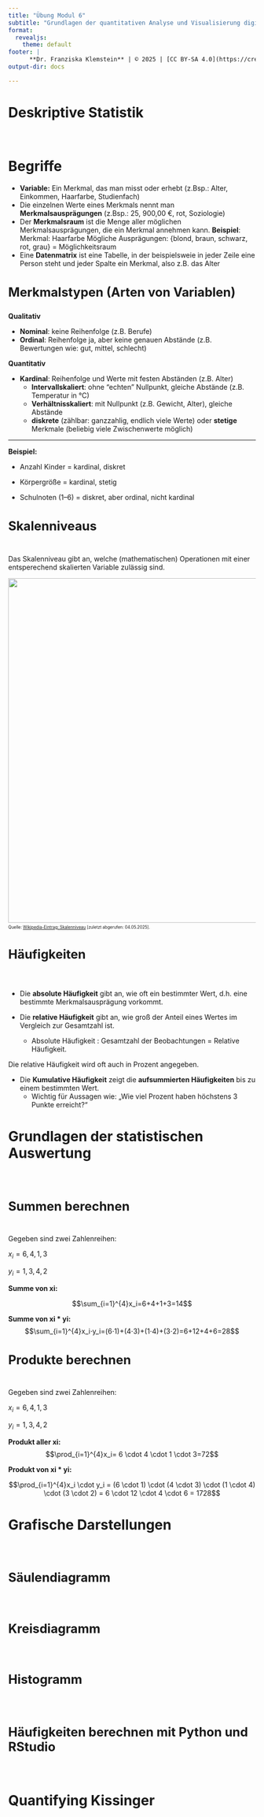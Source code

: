 ```yaml
---
title: "Übung Modul 6"
subtitle: "Grundlagen der quantitativen Analyse und Visualisierung digitaler Information <br></br> 07. Mai 2025"
format: 
  revealjs:
    theme: default
footer: |
      **Dr. Franziska Klemstein** | © 2025 | [CC BY-SA 4.0](https://creativecommons.org/licenses/by-sa/4.0/)
output-dir: docs

---
```

# {.smaller}
<h1 style="font-size:2.0em">Deskriptive Statistik</h1>
<br>


# {.smaller} 
<h1 style="font-size:2.0em">Begriffe</h1>

* **Variable:** Ein Merkmal, das man misst oder erhebt (z.Bsp.: Alter, Einkommen, Haarfarbe, Studienfach)
* Die einzelnen Werte eines Merkmals nennt man **Merkmalsausprägungen** (z.Bsp.: 25, 900,00 €, rot, Soziologie)
* Der **Merkmalsraum** ist die Menge aller möglichen Merkmalsausprägungen, die ein Merkmal annehmen kann.
  **Beispiel**: 
  Merkmal: Haarfarbe
  Mögliche Ausprägungen: {blond, braun, schwarz, rot, grau} = Möglichkeitsraum
* Eine **Datenmatrix** ist eine Tabelle, in der beispielsweie in jeder Zeile eine Person steht und jeder Spalte ein Merkmal, also z.B. das Alter

## {.smaller}
<h3 style="font-size:1.8em">Merkmalstypen (Arten von Variablen)</h3>

**Qualitativ**<br>

* **Nominal**: keine Reihenfolge (z.B. Berufe)
* **Ordinal**: Reihenfolge ja, aber keine genauen Abstände (z.B. Bewertungen wie: gut, mittel, schlecht)

**Quantitativ**<br>

* **Kardinal**: Reihenfolge und Werte mit festen Abständen (z.B. Alter)
    * **Intervallskaliert**: ohne "echten" Nullpunkt, gleiche Abstände (z.B. Temperatur in °C)
    * **Verhältnisskaliert**: mit Nullpunkt (z.B. Gewicht, Alter), gleiche Abstände
    * **diskrete** (zählbar: ganzzahlig, endlich viele Werte) oder **stetige** Merkmale (beliebig viele Zwischenwerte möglich)<br>

---

**Beispiel:**<br>

::: {.fragment}
* Anzahl Kinder<span class="fragment"> = kardinal, diskret</span>
:::

::: {.fragment}
* Körpergröße<span class="fragment"> = kardinal, stetig</span>
:::

::: {.fragment}
* Schulnoten (1–6)<span class="fragment"> = diskret, aber ordinal, nicht kardinal</span>
:::

## {.smaller}
<h3 style="font-size:1.8em">Skalenniveaus</h3>
<br>
Das Skalenniveau gibt an, welche (mathematischen) Operationen mit einer entsperechend skalierten Variable zulässig sind.

<img src="/img/Skalenniveau.png" width="700">
<p style="font-size: 0.6em; margin-top: 0.5em;">
  Quelle: <a href="https://de.wikipedia.org/wiki/Skalenniveau">Wikipedia-Eintrag: Skalenniveau</a> [zuletzt abgerufen: 04.05.2025].
</p>

## {.smaller}
<h3 style="font-size:1.8em">Häufigkeiten</h3>
<br>

* Die **absolute Häufigkeit** gibt an, wie oft ein bestimmter Wert, d.h. eine bestimmte Merkmalsausprägung vorkommt.

* Die **relative Häufigkeit** gibt an, wie groß der Anteil eines Wertes im Vergleich zur Gesamtzahl ist.
    * Absolute Häufigkeit : Gesamtzahl der Beobachtungen = Relative Häufigkeit.

Die relative Häufigkeit wird oft auch in Prozent angegeben.

* Die **Kumulative Häufigkeit** zeigt die **aufsummierten Häufigkeiten** bis zu einem bestimmten Wert.
    * Wichtig für Aussagen wie: „Wie viel Prozent haben höchstens 3 Punkte erreicht?“


# {.smaller}
<h2 style="font-size:2.0em">Grundlagen der statistischen Auswertung</h2>
<br>

## {.smaller}
<h3 style="font-size:1.8em">Summen berechnen</h3>
<br>
Gegeben sind zwei Zahlenreihen:

$x_i = 6, 4, 1, 3$

$y_i = 1, 3, 4, 2$

**Summe von xi:**

$$\sum_{i=1}^{4}x_i=6+4+1+3=14$$

**Summe von xi * yi:**
$$\sum_{i=1}^{4}x_i⋅y_i=(6⋅1)+(4⋅3)+(1⋅4)+(3⋅2)=6+12+4+6=28$$

## {.smaller}
<h3 style="font-size:1.8em">Produkte berechnen</h3>
<br>
Gegeben sind zwei Zahlenreihen:

$x_i = 6, 4, 1, 3$

$y_i = 1, 3, 4, 2$

**Produkt aller xi:**
$$\prod_{i=1}^{4}x_i= 6 \cdot 4 \cdot 1 \cdot 3=72$$


**Produkt von xi * yi:**

$$\prod_{i=1}^{4}x_i \cdot y_i = (6 \cdot 1) \cdot (4 \cdot 3) \cdot (1 \cdot 4) \cdot (3 \cdot 2) = 6 \cdot 12 \cdot 4 \cdot 6 = 1728$$

# {.smaller}
<h2 style="font-size:2.0em">Grafische Darstellungen</h2>
<br>

## {.smaller}
<h2 style="font-size:1.8em">Säulendiagramm</h2>
<br>


## {.smaller}
<h2 style="font-size:1.8em">Kreisdiagramm</h2>
<br>

## {.smaller}
<h2 style="font-size:1.8em">Histogramm</h2>
<br>

# {.smaller}
<h2 style="font-size:1.8em">Häufigkeiten berechnen mit Python und RStudio</h2>
<br>

# {.smaller}
<h2 style="font-size:2.0em">Quantifying Kissinger</h2>
<br>